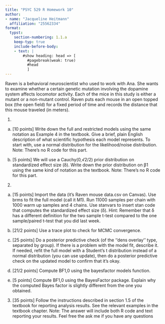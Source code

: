 ```yaml
---
title: "PSYC 529 R Homework 10"
author: 
- name: "Jacqueline Heitmann"
  affiliation: "25562334"
format: 
  typst: 
    section-numbering: 1.1.a
    keep-typ: true
    include-before-body: 
    - text: |
        #show heading: head => [
          #pagebreak(weak: true)
          #head
          ]
---
```

Raven is a behavioral neuroscientist who used to work with Ana. She wants to examine whether
a certain genetic mutation involving the dopamine system affects locomotor activity. Each of the
mice in this study is either a mutant or a non-mutant control. Raven puts each mouse in an open
topped box (the open field) for a fixed period of time and records the distance that this mouse
traveled (in meters).

1. 
(a) [10 points] Write down the full and restricted models using the same notation as Example
4 in the textbook. Give a brief, plain English description of what scientific hypothesis
each model represents. To start with, use a normal distribution for the likelihood/noise
distribution. Note: There’s no R code for this part.

(b) [5 points] We will use a Cauchy(0,√2/2) prior distribution on standardized effect size (δ).
Write down the prior distribution on β1 using the same kind of notation as the textbook.
Note: There’s no R code for this part.

2. 
(a) [15 points] Import the data (it’s Raven mouse data.csv on Canvas). Use brms to fit the
full model (call it M1). Run 11000 samples per chain with 1000 warm up samples and 4
chains. Use stanvars to insert stan code that computes the standardized effect size (δ).
Hint: Remember that δ has a different definition for the two sample t-test compared to
the one sample/paired t-test that you did last week.

(b) [21/2 points] Use a trace plot to check for MCMC convergence.

(c) [25 points] Do a posterior predictive check (of the ‘‘dens overlay’’ type, separated by
group). If there is a problem with the model fit, describe it. If needed, refit the full model
with a Student’s t distribution instead of a normal distribution (you can use update), then
do a posterior predictive check on the updated model to confirm that it’s okay.

(d) [21/2 points] Compute BF1,0 using the bayesfactor models function.
(e) [5 points] Compute BF1,0 using the BayesFactor package. Explain why the computed
Bayes factor is slightly different from the one you obtained.

3. [35 points] Follow the instructions described in section 1.5 of the textbook for reporting analysis
results. See the relevant examples in the textbook chapter. Note: The answer will include
both R code and text reporting your results. Feel free the ask me if you have any questions